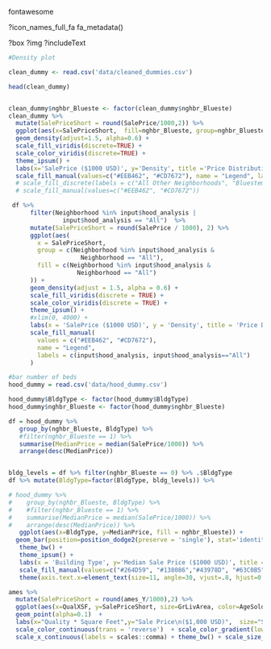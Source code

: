 fontawesome

?icon_names_full_fa
fa_metadata()

?box
?img
?includeText



```r
#Density plot

clean_dummy <- read.csv('data/cleaned_dummies.csv')

head(clean_dummy)


clean_dummy$nghbr_Blueste <- factor(clean_dummy$nghbr_Blueste)
clean_dummy %>% 
  mutate(SalePriceShort = round(SalePrice/1000,2)) %>% 
  ggplot(aes(x=SalePriceShort,  fill=nghbr_Blueste, group=nghbr_Blueste)) +
  geom_density(adjust=1.5, alpha=0.6) +
  scale_fill_viridis(discrete=TRUE) +
  scale_color_viridis(discrete=TRUE) +
  theme_ipsum() +
  labs(x='SalePrice ($1000 USD)', y='Density', title ='Price Distribution of Neighbourhood') +
  scale_fill_manual(values=c("#EEB462", "#CD7672"), name = "Legend", labels = c("All Other Neighborhoods", "Bluestem"))
  # scale_fill_discrete(labels = c("All Other Neighborhoods", "Bluestem")) + 
  # scale_fill_manual(values=c("#EEB462", "#CD7672")) 
```
```r
 df %>%
      filter(Neighborhood %in% input$hood_analysis |
               input$hood_analysis == "All")  %>%
      mutate(SalePriceShort = round(SalePrice / 1000), 2) %>%
      ggplot(aes(
        x = SalePriceShort,
        group = c(Neighborhood %in% input$hood_analysis &
                    Neighborhood == "All"),
        fill = c(Neighborhood %in% input$hood_analysis &
                   Neighborhood == "All")
      )) +
      geom_density(adjust = 1.5, alpha = 0.6) +
      scale_fill_viridis(discrete = TRUE) +
      scale_color_viridis(discrete = TRUE) +
      theme_ipsum() +
      #xlim(0, 4000) +
      labs(x = 'SalePrice ($1000 USD)', y = 'Density', title = 'Price Distribution of Neighbourhood') +
      scale_fill_manual(
        values = c("#EEB462", "#CD7672"),
        name = "Legend",
        labels = c(input$hood_analysis, input$hood_analysis=="All")
      )
```



```r

#bar number of beds
hood_dummy = read.csv('data/hood_dummy.csv')

hood_dummy$BldgType <- factor(hood_dummy$BldgType)
hood_dummy$nghbr_Blueste <- factor(hood_dummy$nghbr_Blueste)

df = hood_dummy %>% 
   group_by(nghbr_Blueste, BldgType) %>% 
   #filter(nghbr_Blueste == 1) %>% 
   summarise(MedianPrice = median(SalePrice/1000)) %>% 
   arrange(desc(MedianPrice)) 


bldg_levels = df %>% filter(nghbr_Blueste == 0) %>% .$BldgType
df %>% mutate(BldgType=factor(BldgType, bldg_levels)) %>%

# hood_dummy %>% 
#    group_by(nghbr_Blueste, BldgType) %>% 
#    #filter(nghbr_Blueste == 1) %>% 
#    summarise(MedianPrice = median(SalePrice/1000)) %>% 
#    arrange(desc(MedianPrice)) %>% 
   ggplot(aes(x=BldgType, y=MedianPrice, fill = nghbr_Blueste)) +
  geom_bar(position=position_dodge2(preserve = 'single'), stat='identity') + 
   theme_bw() + 
   theme_ipsum() +
   labs(x = 'Building Type', y='Median Sale Price ($1000 USD)', title = 'Price by House Building Type', color = 'Neighborhood') +
   scale_fill_manual(values=c("#264D59", "#138086","#43978D", "#63C0B5", "#90D1C9"), name = "Building Type", labels = c("All Other Neighborhoods", "Bluestem")) +
   theme(axis.text.x=element_text(size=11, angle=30, vjust=.8, hjust=0.8))
```



```r
ames %>% 
  mutate(SalePriceShort = round(ames_Y/1000),2) %>% 
  ggplot(aes(x=QualXSF, y=SalePriceShort, size=GrLivArea, color=AgeSold)) +
  geom_point(alpha=0.1)  +
  labs(x="Quality * Square Feet",y="Sale Price\n($1,000 USD)",  size="Square Feet",color="Age")  +
  scale_color_continuous(trans = 'reverse')  + scale_color_gradient(low="#534666", high="#EEB462") +
  scale_x_continuous(labels = scales::comma) + theme_bw() + scale_size_continuous(labels = scales::comma) + geom_smooth(method=lm, se=FALSE, show.legend = FALSE, color = '#534666') + theme_ipsum(base_size=16)
```

